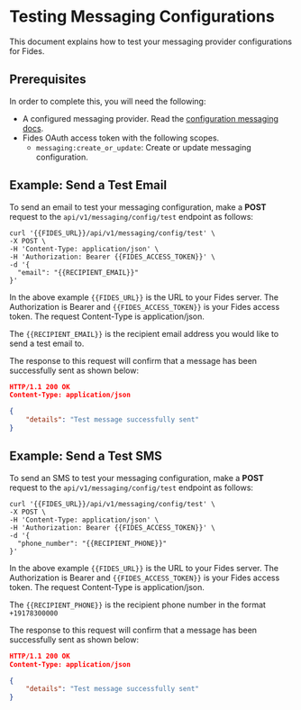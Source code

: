 
# Testing Messaging Configurations

This document explains how to test your messaging provider configurations for Fides.

## Prerequisites

In order to complete this, you will need the following:
* A configured messaging provider. Read the [configuration messaging docs](/docs/dev-docs/configuration/messaging).
* Fides OAuth access token with the following scopes. 
    * `messaging:create_or_update`: Create or update messaging configuration.


## Example: Send a Test Email

To send an email to test your messaging configuration, make a **POST** request to the `api/v1/messaging/config/test` endpoint as follows:

```console filename="PUT /api/v1/messaging/config/test"
curl '{{FIDES_URL}}/api/v1/messaging/config/test' \
-X POST \
-H 'Content-Type: application/json' \
-H 'Authorization: Bearer {{FIDES_ACCESS_TOKEN}}' \
-d '{
  "email": "{{RECIPIENT_EMAIL}}"
}'
```
In the above example `{{FIDES_URL}}` is the URL to your Fides server. The Authorization is Bearer and `{{FIDES_ACCESS_TOKEN}}` is your Fides access token. The request Content-Type is application/json.

The `{{RECIPIENT_EMAIL}}` is the recipient email address you would like to send a test email to.

The response to this request will confirm that a message has been successfully sent as shown below:

```json filename="Test Messaging Config Response"
HTTP/1.1 200 OK
Content-Type: application/json

{
    "details": "Test message successfully sent"
}
```
## Example: Send a Test SMS

To send an SMS to test your messaging configuration, make a **POST** request to the `api/v1/messaging/config/test` endpoint as follows:

```console filename="PUT /api/v1/messaging/config/test"
curl '{{FIDES_URL}}/api/v1/messaging/config/test' \
-X POST \
-H 'Content-Type: application/json' \
-H 'Authorization: Bearer {{FIDES_ACCESS_TOKEN}}' \
-d '{
  "phone_number": "{{RECIPIENT_PHONE}}"
}'
```
In the above example `{{FIDES_URL}}` is the URL to your Fides server. The Authorization is Bearer and `{{FIDES_ACCESS_TOKEN}}` is your Fides access token. The request Content-Type is application/json.

The `{{RECIPIENT_PHONE}}` is the recipient phone number in the format `+19178300000`

The response to this request will confirm that a message has been successfully sent as shown below:

```json filename="Test Messaging Config Response"
HTTP/1.1 200 OK
Content-Type: application/json

{
    "details": "Test message successfully sent"
}
```